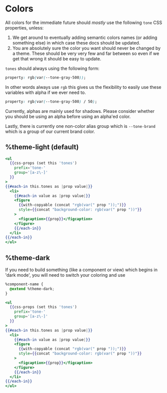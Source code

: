 # Colors

All colors for the immediate future should _mostly_ use the following `tone`
CSS properties, unless:

1. We get around to eventually adding semantic colors names (or adding something else) in which case these docs should be updated.
2. You are absolutely sure the color you want should never be changed by a theme. These should be very very few and far between so even if we get that wrong it should be easy to update.

`tones` should always using the following form:

```css
property: rgb(var(--tone-gray-500));
```

In other words always use `rgb` this gives us the flexibility to easily use these variables with alpha if we ever need to.

```css
property: rgb(var(--tone-gray-500) / 50);
```

Currently, alphas are mainly used for shadows. Please consider whether you should be using an alpha before using an alpha'ed color.

Lastly, there is currently one non-color alias group which is `--tone-brand` which is a group of our current brand color.


## %theme-light (default)

```hbs preview-template
<ul
  {{css-props (set this 'tones')
    prefix='tone-'
    group='[a-z\-]'
  }}
>
{{#each-in this.tones as |prop value|}}
  <li>
    {{#each-in value as |prop value|}}
    <figure
      {{with-copyable (concat "rgb(var(" prop "));")}}
      style={{concat "background-color: rgb(var(" prop "))"}}
    >
      <figcaption>{{prop}}</figcaption>
    </figure>
    {{/each-in}}
  </li>
{{/each-in}}
</ul>
```

## %theme-dark

If you need to build something (like a component or view) which begins in 'dark mode', you will need to switch your coloring and use

```css
%component-name {
  @extend %theme-dark;
}
```

```hbs preview-template
<ul
  {{css-props (set this 'tones')
    prefix='tone-'
    group='[a-z\-]'
  }}
>
{{#each-in this.tones as |prop value|}}
  <li>
    {{#each-in value as |prop value|}}
    <figure
      {{with-copyable (concat "rgb(var(" prop "));")}}
      style={{concat "background-color: rgb(var(" prop "))"}}
    >
      <figcaption>{{prop}}</figcaption>
    </figure>
    {{/each-in}}
  </li>
{{/each-in}}
</ul>
```

